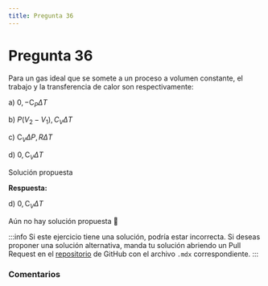 ```yaml
---
title: Pregunta 36
---
```



# Pregunta 36

<div className="exercise">
Para un gas ideal que se somete a un proceso a volumen constante, el trabajo y la transferencia de calor son respectivamente:

a) $0,-\mathrm{C}_P  \Delta T$

b) $P \left(V_2-V_1\right), C_V  \Delta T$

c) $\mathrm{C}_V  \Delta P, R  \Delta T$

d) $0, \mathrm{C}_V  \Delta T$
</div>

<MDXDetails>
<summary>Solución propuesta</summary>

<div className="exercise">

**Respuesta:**

d) $0, \mathrm{C}_V  \Delta T$

Aún no hay solución propuesta 🥲
</div>

:::info
Si este ejercicio tiene una solución, podría estar incorrecta. Si deseas proponer una solución alternativa, manda tu solución abriendo
un Pull Request en el [repositorio](https://github.com/crow-rojas/apuntes-fundamentals/pulls) de GitHub con el archivo
`.mdx` correspondiente.
:::

</MDXDetails>

### Comentarios

<Disqus
  url="https://crow-rojas.github.io/apuntes-fundamentals/docs/science/thermodynamics/exercises/2024-2/p36"
  identifier="docs/science/thermodynamics/exercises/2024-2/p36"
  title="2024-2 Termodinámica - Pregunta 36"
/>

